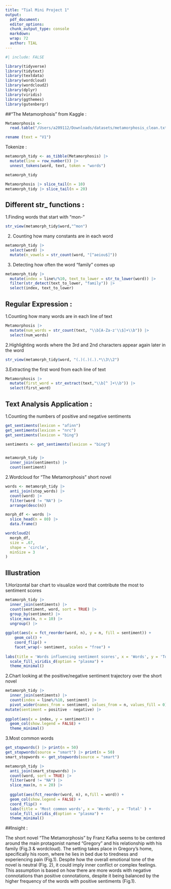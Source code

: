 ```yaml
---
title: "Tial Mini Project 1"
output:
  pdf_document:
  editor_options: 
  chunk_output_type: console
  markdown: 
  wrap: 72
  author: TIAL
---
```

```r
#| include: FALSE

library(tidyverse)
library(tidytext)
library(textdata)
library(wordcloud)
library(wordcloud2)
library(dplyr)
library(viridis)
library(ggthemes)
library(gutenbergr)
```

##"The Metamorphosis" from Kaggle :

```r
Metamorphosis <- 
  read.table("/Users/a209112/Downloads/datasets/metamorphosis_clean.txt", header = FALSE, sep = "\t", fill = TRUE) |>

rename (text = "V1")  
```

Tokenize :
```r
metamorph_tidy <- as_tibble(Metamorphosis) |>
  mutate(line = row_number()) |>
  unnest_tokens(word, text, token = "words")   

metamorph_tidy   

Metamorphosis |> slice_tail(n = 10)
metamorph_tidy |> slice_tail(n = 20)
```

## Different str_ functions : 

1.Finding words that start with "mon-"
```r
str_view(metamorph_tidy$word,"^mon")
```

2. Counting how many constants are in each word
```r
metamorph_tidy |>
  select(word) |>
  mutate(n_vowels = str_count(word, "[^aeiou$]")) 
```

3. Detecting how often the word "family" comes up 
```r
metamorph_tidy |>
  mutate(index = line%/%10, text_to_lower = str_to_lower(word)) |>
  filter(str_detect(text_to_lower, "family")) |>
  select(index, text_to_lower) 
```

## Regular Expression : 

1.Counting how many words are in each line of text
```r
Metamorphosis |>
  mutate(num_words = str_count(text, "\\b[A-Za-z'\\$]+\\b")) |>
  select(num_words)
```

2.Highlighting words where the 3rd and 2nd characters appear again later in the word 
```r
str_view(metamorph_tidy$word, "(.)(.)(.).*\\3\\2")
```

3.Extracting the first word from each line of text
```r
Metamorphosis |>
  mutate(first_word = str_extract(text,"\\b[^ ]+\\b")) |>
  select(first_word)
```

## Text Analysis Application :
1.Counting the numbers of positive and negative sentiments 
```r
get_sentiments(lexicon = "afinn")
get_sentiments(lexicon = "nrc")
get_sentiments(lexicon = "bing")

sentiments <- get_sentiments(lexicon = "bing")


metamorph_tidy |>   
  inner_join(sentiments) |>
  count(sentiment)
```

2.Wordcloud for "The Metamorphosis" short novel
```r
words <- metamorph_tidy |>
  anti_join(stop_words) |>
  count(word) |>
  filter(word != "NA") |>
  arrange(desc(n))

morph_df <- words |>
  slice_head(n = 80) |>
  data.frame()

wordcloud2(
  morph_df, 
  size = .67, 
  shape = 'circle',
  minSize = 3
)
```

## Illustration 
1.Horizontal bar chart to visualize word that contribute the most to sentiment scores 
```r

metamorph_tidy |>
  inner_join(sentiments) |>
  count(sentiment, word, sort = TRUE) |>
  group_by(sentiment) |>
  slice_max(n, n = 10) |>
  ungroup() |>
  
ggplot(aes(x = fct_reorder(word, n), y = n, fill = sentiment)) +
    geom_col() +  
    coord_flip() +
    facet_wrap(~ sentiment, scales = "free") +
  
labs(title = 'Words influencing sentiment scores', x = 'Words', y = 'Total' ) +
  scale_fill_viridis_d(option = "plasma") + 
  theme_minimal()
```

2.Chart looking at the positive/negative sentiment trajectory over the short novel
```r
metamorph_tidy |>
  inner_join(sentiments) |>
  count(index = line%/%10, sentiment) |>
  pivot_wider(names_from = sentiment, values_from = n, values_fill = 0) |>
mutate(sentiment = positive - negative) |>
  
ggplot(aes(x = index, y = sentiment)) +
  geom_col(show.legend = FALSE) +
  theme_minimal()
```

3.Most common words

```r
get_stopwords() |> print(n = 50)  
get_stopwords(source = "smart") |> print(n = 50)   
smart_stopwords <- get_stopwords(source = "smart")
```

```r

metamorph_tidy |>
  anti_join(smart_stopwords) |>
  count(word, sort = TRUE) |>
  filter(word != "NA") |>
  slice_max(n, n = 20) |>
  
  ggplot(aes(fct_reorder(word, n), n,fill = word)) +
  geom_col(show.legend = FALSE) +
  coord_flip() +
  labs(title = 'Most common words', x = 'Words', y = 'Total' ) +
  scale_fill_viridis_d(option = "plasma") + 
  theme_minimal()
```

##Insight : 

The short novel "The Metamorphosis" by Franz Kafka seems to be centered around the main protagonist named "Gregory" and his relationship with his family (Fig.3 & wordcloud). The setting takes place in Gregory's home, specifically his room, where he lies in bed due to tiredness and experiencing pain (Fig.1). Despite how the overall emotional tone of the novel is neutral (Fig. 2), it could imply inner conflict or complex feelings. This assumption is based on how there are more words with negative connotations than positive connotations, despite it being balanced by the higher frequency of the words with positive sentiments (Fig.1).